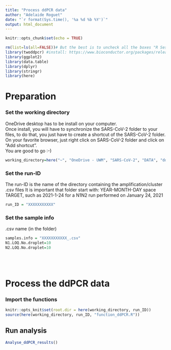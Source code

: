 ```yaml
---
title: "Process ddPCR data"
author: "Adelaide Roguet"
date: "`r format(Sys.time(), '%a %d %b %Y')`"
output: html_document
---
```


```r
knitr::opts_chunk$set(echo = TRUE)
```

```r
rm(list=ls(all=FALSE))# But the best is to uncheck all the boxes "R Session" and "Workspace" in the preferences of RStudio and RESTART RStudio all the time you run this script!
library(twoddpcr) #install: https://www.bioconductor.org/packages/release/bioc/html/twoddpcr.html
library(ggplot2)
library(data.table)
library(dplyr)
library(stringr)
library(here)
```


# Preparation
### Set the working directory
OneDrive desktop has to be install on your computer. \
Once install, you will have to synchronize the SARS-CoV-2 folder to your files, to do that, you just have to create a shortcut of the SARS-CoV-2 folder. On your favorite browser, just right click on SARS-CoV-2 folder and click on "Add shortcut".  \
You are good to go :-)
```r
working_directory=here("~", "OneDrive - UWM", "SARS-CoV-2", "DATA", "ddPCR data")
```

### Set the run-ID
The run-ID is the name of the directory containing the amplification/cluster .csv files
It is important that folder start with: 
YEAR-MONTH-DAY space TARGET, such as 2021-1-24 for a N1N2 run performed on January 24, 2021
```r
run_ID = "XXXXXXXXXXX"
```

### Set the sample info
.csv name (in the folder)
```r
samples.info = "XXXXXXXXXXX_.csv" 
N1.LOQ.No.droplet=10
N2.LOQ.No.droplet=10
```


\
\

# Process the ddPCR data 

### Import the functions
```r
knitr::opts_knit$set(root.dir = here(working_directory, run_ID))
source(here(working_directory, run_ID, "function_ddPCR.R"))
```


## Run analysis
```r
Analyse_ddPCR_results()
```


